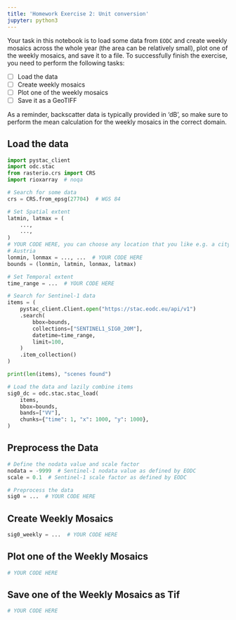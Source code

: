 ```yaml
---
title: 'Homework Exercise 2: Unit conversion'
jupyter: python3
---
```




Your task in this notebook is to load some data from `EODC` and create weekly mosaics across the whole year (the area can be relatively small), plot one of the weekly mosaics, and save it to a file. To successfully finish the exercise, you need to perform the following tasks:

- [ ] Load the data
- [ ] Create weekly mosaics
- [ ] Plot one of the weekly mosaics
- [ ] Save it as a GeoTIFF

As a reminder, backscatter data is typically provided in 'dB', so make sure to perform the mean calculation for the weekly mosaics in the correct domain.

## Load the data

```python
import pystac_client
import odc.stac
from rasterio.crs import CRS
import rioxarray  # noqa
```

```python
# Search for some data
crs = CRS.from_epsg(27704)  # WGS 84

# Set Spatial extent
latmin, latmax = (
    ...,
    ...,
)
# YOUR CODE HERE, you can choose any location that you like e.g. a city in
# Austria
lonmin, lonmax = ..., ...  # YOUR CODE HERE
bounds = (lonmin, latmin, lonmax, latmax)

# Set Temporal extent
time_range = ...  # YOUR CODE HERE

# Search for Sentinel-1 data
items = (
    pystac_client.Client.open("https://stac.eodc.eu/api/v1")
    .search(
        bbox=bounds,
        collections=["SENTINEL1_SIG0_20M"],
        datetime=time_range,
        limit=100,
    )
    .item_collection()
)

print(len(items), "scenes found")
```

```python
# Load the data and lazily combine items
sig0_dc = odc.stac.stac_load(
    items,
    bbox=bounds,
    bands=["VV"],
    chunks={"time": 1, "x": 1000, "y": 1000},
)
```

## Preprocess the Data

```python
# Define the nodata value and scale factor
nodata = -9999  # Sentinel-1 nodata value as defined by EODC
scale = 0.1  # Sentinel-1 scale factor as defined by EODC

# Preprocess the data
sig0 = ...  # YOUR CODE HERE
```

## Create Weekly Mosaics

```python
sig0_weekly = ...  # YOUR CODE HERE
```

## Plot one of the Weekly Mosaics

```python
# YOUR CODE HERE
```

## Save one of the Weekly Mosaics as Tif

```python
# YOUR CODE HERE
```
